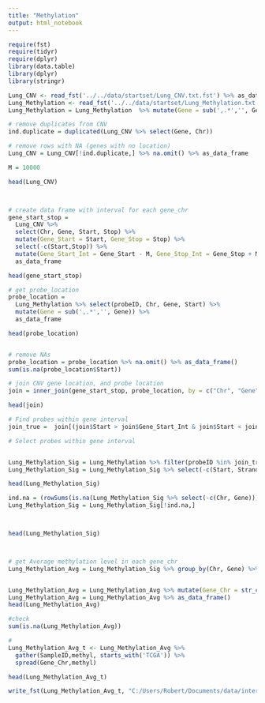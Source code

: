 ```yaml
---
title: "Methylation"
output: html_notebook
---
```



```r
require(fst)
require(tidyr)
require(dplyr)
library(data.table)
library(dplyr)
library(stringr)

```

```r
Lung_CNV <- read_fst('../../data/startset/Lung_CNV.txt.fst') %>% as_data_frame
Lung_Methylation <- read_fst('../../data/startset/Lung_Methylation.txt.fst') %>% as_data_frame
Lung_Methylation = Lung_Methylation  %>% mutate(Gene = sub(',.*','', Gene))

# remove duplicates from CNV
ind.duplicate = duplicated(Lung_CNV %>% select(Gene, Chr))

# remove rows with NA (genes with no location)
Lung_CNV = Lung_CNV[!ind.duplicate,] %>% na.omit() %>% as_data_frame
```




```r

M = 10000

head(Lung_CNV)



# create data frame with interval for each gene_chr
gene_start_stop = 
  Lung_CNV %>% 
  select(Chr, Gene, Start, Stop) %>% 
  mutate(Gene_Start = Start, Gene_Stop = Stop) %>% 
  select(-c(Start,Stop)) %>% 
  mutate(Gene_Start_Int = Gene_Start - M, Gene_Stop_Int = Gene_Stop + M) %>% 
  as_data_frame

head(gene_start_stop)

# get probe_location
probe_location = 
  Lung_Methylation %>% select(probeID, Chr, Gene, Start) %>% 
  mutate(Gene = sub(',.*','', Gene)) %>% 
  as_data_frame

head(probe_location)


# remove NAs
probe_location = probe_location %>% na.omit() %>% as_data_frame()
sum(is.na(probe_location$Start))

# join CNV gene location, and probe location
join = inner_join(gene_start_stop, probe_location, by = c("Chr", "Gene")) %>% as_data_frame 

head(join)

# Find probes within gene interval
join_true =  join[(join$Start > join$Gene_Start_Int & join$Start < join$Gene_Stop_Int),] %>% as_data_frame()

# Select probes within gene interval


Lung_Methylation_Sig = Lung_Methylation %>% filter(probeID %in% join_true$probeID) %>% as_data_frame()
Lung_Methylation_Sig = Lung_Methylation_Sig %>% select(-c(Start, Strand, Stop, Relation_CpG_Island, probeID))

head(Lung_Methylation_Sig)

ind.na = (rowSums(is.na(Lung_Methylation_Sig %>% select(-c(Chr, Gene)))) == 907)
Lung_Methylation_Sig = Lung_Methylation_Sig[!ind.na,]



head(Lung_Methylation_Sig)



# get Average methylation level in each gene_chr
Lung_Methylation_Avg = Lung_Methylation_Sig %>% group_by(Chr, Gene) %>% summarize_at(.vars = vars(starts_with('TCGA')), .funs = mean, na.rm=TRUE) %>% as.data.frame


Lung_Methylation_Avg = Lung_Methylation_Avg %>% mutate(Gene_Chr = str_c(Gene,"_",Chr)) %>% select(-c(Chr, Gene))
Lung_Methylation_Avg = Lung_Methylation_Avg %>% as_data_frame()
head(Lung_Methylation_Avg)

#check
sum(is.na(Lung_Methylation_Avg))

# 
Lung_Methylation_Avg_t <- Lung_Methylation_Avg %>% 
  gather(SampleID,methyl, starts_with('TCGA')) %>% 
  spread(Gene_Chr,methyl)

head(Lung_Methylation_Avg_t)

write_fst(Lung_Methylation_Avg_t, "C:/Users/Robert/Documents/data/intermediates/Lung_Methylation_Transposed.fst")


``` 
